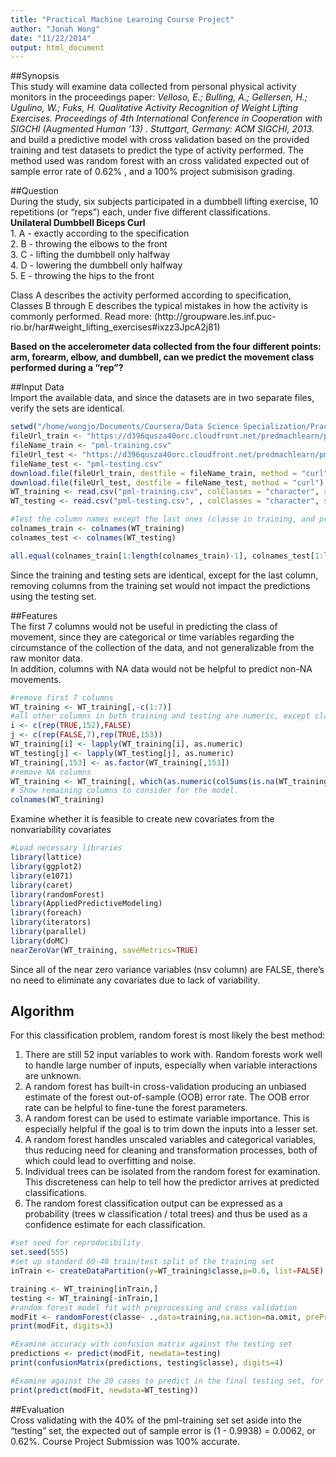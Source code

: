 ```yaml
---
title: "Practical Machine Learning Course Project"
author: "Jonah Wong"
date: "11/22/2014"
output: html_document
---
```


##Synopsis  
This study will examine data collected from personal physical activity monitors in the proceedings paper: *Velloso, E.; Bulling, A.; Gellersen, H.; Ugulino, W.; Fuks, H. Qualitative Activity Recognition of Weight Lifting Exercises. Proceedings of 4th International Conference in Cooperation with SIGCHI (Augmented Human '13) . Stuttgart, Germany: ACM SIGCHI, 2013.* and build a predictive model with cross validation based on the provided training and test datasets to predict the type of activity performed. The method used was random forest with an cross validated expected out of sample error rate of 0.62% , and a 100% project submisison grading.  
  
##Question  
During the study, six subjects participated in a dumbbell lifting exercise, 10 repetitions (or "reps") each, under five different classifications.  
**Unilateral Dumbbell Biceps Curl**  
1. A - exactly according to the specification  
2. B - throwing the elbows to the front  
3. C - lifting the dumbbell only halfway  
4. D - lowering the dumbbell only halfway  
5. E - throwing the hips to the front  
  
Class A describes the activity performed according to specification, Classes B through E describes the typical mistakes in how the activity is commonly performed. Read more: (http://groupware.les.inf.puc-rio.br/har#weight_lifting_exercises#ixzz3JpcA2j81)  
  
**Based on the accelerometer data collected from the four different points: arm, forearm, elbow, and dumbbell, can we predict the movement class performed during a "rep"?**  
  
##Input Data  
Import the available data, and since the datasets are in two separate files, verify the sets are identical.  
  
```r
setwd("/home/wongjo/Documents/Coursera/Data Science Specialization/Practical Machine Learning/Course Project")
fileUrl_train <- "https://d396qusza40orc.cloudfront.net/predmachlearn/pml-training.csv"
fileName_train <- "pml-training.csv"
fileUrl_test <- "https://d396qusza40orc.cloudfront.net/predmachlearn/pml-testing.csv"
fileName_test <- "pml-testing.csv"
download.file(fileUrl_train, destfile = fileName_train, method = "curl")
download.file(fileUrl_test, destfile = fileName_test, method = "curl")
WT_training <- read.csv("pml-training.csv", colClasses = "character", stringsAsFactors = FALSE, na.strings = "NA")
WT_testing <- read.csv("pml-testing.csv", , colClasses = "character", stringsAsFactors = FALSE, na.strings = "NA")

#Test the column names except the last ones (classe in training, and problem_id test) to see if identical
colnames_train <- colnames(WT_training)
colnames_test <- colnames(WT_testing)

all.equal(colnames_train[1:length(colnames_train)-1], colnames_test[1:length(colnames_train)-1])
```
  
Since the training and testing sets are identical, except for the last column, removing columns from the training set would not impact the predictions using the testing set.  
  
##Features  
The first 7 columns would not be useful in predicting the class of movement, since they are categorical or time variables regarding the circumstance of the collection of the data, and not generalizable from the raw monitor data.  
In addition, columns with NA data would not be helpful to predict non-NA movements.

```r
#remove first 7 columns
WT_training <- WT_training[,-c(1:7)]
#all other columns in both training and testing are numeric, except classe
i <- c(rep(TRUE,152),FALSE)
j <- c(rep(FALSE,7),rep(TRUE,153))
WT_training[i] <- lapply(WT_training[i], as.numeric)
WT_testing[j] <- lapply(WT_testing[j], as.numeric)
WT_training[,153] <- as.factor(WT_training[,153])
#remove NA columns
WT_training <- WT_training[, which(as.numeric(colSums(is.na(WT_training))) < 1)] 
# Show remaining columns to consider for the model.
colnames(WT_training)
```
  
Examine whether it is feasible to create new covariates from the nonvariability covariates  
  
```r
#Load necessary libraries
library(lattice)
library(ggplot2)
library(e1071)
library(caret)
library(randomForest)
library(AppliedPredictiveModeling)
library(foreach)
library(iterators)
library(parallel)
library(doMC)
nearZeroVar(WT_training, saveMetrics=TRUE)
```
  
Since all of the near zero variance variables (nsv column) are FALSE, there's no need to eliminate any covariates due to lack of variability.  
  
  
## Algorithm  
For this classification problem, random forest is most likely the best method:  
  
1. There are still 52 input variables to work with. Random forests work well to handle large number of inputs, especially when variable interactions are unknown.  
2. A random forest has built-in cross-validation producing an unbiased estimate of the forest out-of-sample (OOB) error rate. The OOB error rate can be helpful to fine-tune the forest parameters.  
3. A random forest can be used to estimate variable importance. This is especially helpful if the goal is to trim down the inputs into a lesser set.  
4. A random forest handles unscaled variables and categorical variables, thus reducing need for cleaning and transformation processes, both of which could lead to overfitting and noise.  
5. Individual trees can be isolated from the random forest for examination. This discreteness can help to tell how the predictor arrives at predicted classifications.  
6. The random forest classification output can be expressed as a probability (trees w classification / total trees) and thus be used as a confidence estimate for each classification.  
  
```r

#set seed for reproducibility
set.seed(555)
#set up standard 60-40 train/test split of the training set
inTrain <- createDataPartition(y=WT_training$classe,p=0.6, list=FALSE)

training <- WT_training[inTrain,]
testing <- WT_training[-inTrain,]
#random forest model fit with preprocessing and cross validation
modFit <- randomForest(classe~ .,data=training,na.action=na.omit, preProcess=c("center", "scale"), trControl=trainControl(method = "cv", number = 4))
print(modFit, digits=3)

#Examine accuracy with confusion matrix against the testing set
predictions <- predict(modFit, newdata=testing)
print(confusionMatrix(predictions, testing$classe), digits=4)

#Examine against the 20 cases to predict in the final testing set, for submission.
print(predict(modFit, newdata=WT_testing))
```
  
##Evaluation  
Cross validating with the 40% of the pml-training set set aside into the "testing" set, the expected out of sample error is (1 - 0.9938) = 0.0062, or 0.62%. Course Project Submission was 100% accurate.  
